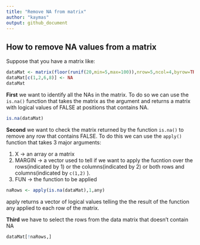 ```yaml
---
title: "Remove NA from matrix"
author: "kaymas"
output: github_document
---
```


## How to remove NA values from a matrix

Suppose that you have a matrix like:
```r
dataMat <- matrix(floor(runif(20,min=5,max=100)),nrow=5,ncol=4,byrow=TRUE)
dataMat[c(1,2,6,8)] <- NA
dataMat
```

**First** we want to identify all the NAs in the matrix. To do so we can use the `is.na()` function that takes the matrix as the argument and returns a matrix with logical values of FALSE at positions that contains NA.

```r
is.na(dataMat)
```

**Second** we want to check the matrix returned by the function `is.na()` to remove any row that contains FALSE. To do this we can use the `apply()` function that takes 3 major arguments: 

1. X -> an array or a matrix
1. MARGIN -> a vector used to tell if we want to apply the fucntion over the rows(indicated by 1) or the        columns(indicated by 2) or both rows and columns(indicated by `c(1,2)` ).
1. FUN -> the function to be applied

```r
naRows <- apply(is.na(dataMat),1,any)
```

apply returns a vector of logical values telling the the result of the function any applied to each row of the matrix.

**Third** we have to select the rows from the data matrix that doesn't contain NA
```r
dataMat[!naRows,]
```